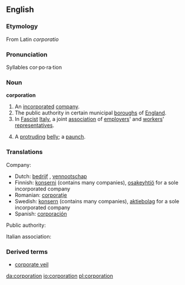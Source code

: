 {{wikipedia}}
==English==

===Etymology===
From Latin ''corporatio''

===Pronunciation===
Syllables
cor·po·ra·tion

===Noun===
'''corporation'''

#An [[incorporated]] [[company]].
#The public authority in certain municipal [[boroughs]] of [[England]].
#In [[Fascist]] [[Italy]], a joint [[association]] of [[employers]]' and [[workers]]' [[representatives]].
# {{US}} {{slang}} A [[protruding]] [[belly]]; a [[paunch]].

===Translations===
Company:

*Dutch: [[bedrijf]] {{n}}, [[vennootschap]] {{n}}
*Finnish: [[konserni]] (contains many companies), [[osakeyhtiö]] for a sole incorporated company
*Romanian: [[corporaţie]] {{f}}
*Swedish: [[konsern]] (contains many companies), [[aktiebolag]] for a sole incorporated company
*Spanish: [[corporación]]

Public authority:

Italian association:

===Derived terms===
* [[corporate veil]]

[[da:corporation]]
[[io:corporation]]
[[pl:corporation]]